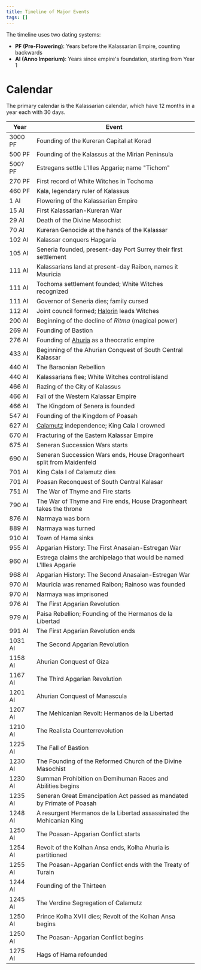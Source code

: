 ```yaml
---
title: Timeline of Major Events
tags: []
---
```


The timeline uses two dating systems:

* **PF (Pre-Flowering)**: Years before the Kalassarian Empire, counting
  backwards
* **AI (Anno Imperium)**: Years since empire's foundation, starting from Year 1

# Calendar

The primary calendar is the Kalassarian calendar, which have 12 months in a year
each with 30 days.

| Year    | Event                                                                  |
| ------- | ---------------------------------------------------------------------- |
| 3000 PF | Founding of the Kureran Capital at Korad                               |
| 500 PF  | Founding of the Kalassus at the Mirian Peninsula                       |
| 500? PF | Estregans settle L'Illes Apgarie; name "Tichom"                        |
| 270 PF  | First record of White Witches in Tochoma                               |
| 460 PF  | Kala, legendary ruler of Kalassus                                      |
| 1 AI    | Flowering of the Kalassarian Empire                                    |
| 15 AI   | First Kalassarian-Kureran War                                          |
| 29 AI   | Death of the Divine Masochist                                          |
| 70 AI   | Kureran Genocide at the hands of the Kalassar                          |
| 102 AI  | Kalassar conquers Hapgaria                                             |
| 105 AI  | Seneria founded, present-day Port Surrey their first settlement        |
| 111 AI  | Kalassarians land at present-day Raibon, names it Mauricia             |
| 111 AI  | Tochoma settlement founded; White Witches recognized                   |
| 111 AI  | Governor of Seneria dies; family cursed                                |
| 112 AI  | Joint council formed; [Halorin](/world/characters/hama/) leads Witches   |
| 200 AI  | Beginning of the decline of *Ritma* (magical power)                    |
| 269 AI  | Founding of Bastion                                                    |
| 276 AI  | Founding of [Ahuria](/world/locations/ahuria/) as a theocratic empire    |
| 433 AI  | Beginning of the Ahurian Conquest of South Central Kalassar            |
| 440 AI  | The Baraonian Rebellion                                                |
| 440 AI  | Kalassarians flee; White Witches control island                        |
| 466 AI  | Razing of the City of Kalassus                                         |
| 466 AI  | Fall of the Western Kalassar Empire                                    |
| 466 AI  | The Kingdom of Senera is founded                                       |
| 547 AI  | Founding of the Kingdom of Poasah                                      |
| 627 AI  | [Calamutz](/world/locations/calamutz/) independence; King Cala I crowned |
| 670 AI  | Fracturing of the Eastern Kalassar Empire                              |
| 675 AI  | Seneran Succession Wars starts                                         |
| 690 AI  | Seneran Succession Wars ends, House Dragonheart split from Maidenfeld  |
| 701 AI  | King Cala I of Calamutz dies                                           |
| 701 AI  | Poasan Reconquest of South Central Kalasar                             |
| 751 AI  | The War of Thyme and Fire starts                                       |
| 790 AI  | The War of Thyme and Fire ends, House Dragonheart takes the throne     |
| 876 AI  | Narmaya was born                                                       |
| 889 AI  | Narmaya was turned                                                     |
| 910 AI  | Town of Hama sinks                                                     |
| 955 AI  | Apgarian History: The First Anasaian-Estregan War                      |
| 960 AI  | Estrega claims the archipelago that would be named L'Illes Apgarie     |
| 968 AI  | Apgarian History: The Second Anasaian-Estregan War                     |
| 970 AI  | Mauricia was renamed Raibon; Rainoso was founded                       |
| 970 AI  | Narmaya was imprisoned                                                 |
| 976 AI  | The First Apgarian Revolution                                          |
| 979 AI  | Paisa Rebellion; Founding of the Hermanos de la Libertad               |
| 991 AI  | The First Apgarian Revolution ends                                     |
| 1031 AI | The Second Apgarian Revolution                                         |
| 1158 AI | Ahurian Conquest of Giza                                               |
| 1167 AI | The Third Apgarian Revolution                                          |
| 1201 AI | Ahurian Conquest of Manascula                                          |
| 1207 AI | The Mehicanian Revolt: Hermanos de la Libertad                         |
| 1210 AI | The Realista Counterrevolution                                         |
| 1225 AI | The Fall of Bastion                                                    |
| 1230 AI | The Founding of the Reformed Church of the Divine Masochist            |
| 1230 AI | Summan Prohibition on Demihuman Races and Abilities begins             |
| 1235 AI | Seneran Great Emancipation Act passed as mandated by Primate of Poasah |
| 1248 AI | A resurgent Hermanos de la Libertad assassinated the Mehicanian King   |
| 1250 AI | The Poasan-Apgarian Conflict starts                                    |
| 1254 AI | Revolt of the Kolhan Ansa ends, Kolha Ahuria is partitioned            |
| 1255 AI | The Poasan-Apgarian Conflict ends with the Treaty of Turain            |
| 1244 AI | Founding of the Thirteen                                               |
| 1245 AI | The Verdine Segregation of Calamutz                                    |
| 1250 AI | Prince Kolha XVIII dies; Revolt of the Kolhan Ansa begins              |
| 1250 AI | The Poasan-Apgarian Conflict begins                                    |
| 1275 AI | Hags of Hama refounded                                                 |
